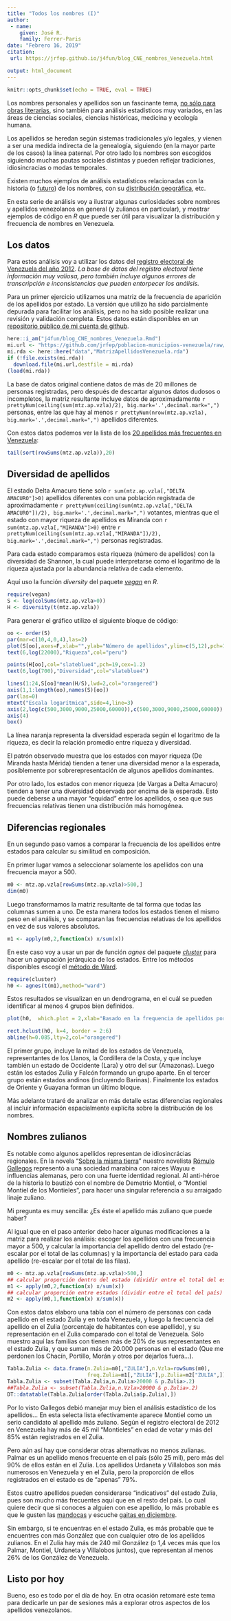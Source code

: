 ```yaml
---
title: "Todos los nombres (I)"
author: 
 - name: 
    given: José R. 
    family: Ferrer-Paris
date: "Febrero 16, 2019"
citation: 
 url: https://jrfep.github.io/j4fun/blog_CNE_nombres_Venezuela.html

output: html_document
---
```

```r
knitr::opts_chunk$set(echo = TRUE, eval = TRUE)
```

Los nombres personales y apellidos son un fascinante tema, [no sólo para obras literarias](https://es.wikipedia.org/wiki/Todos_los_nombres), sino también para análisis estadísticos muy variados, en las áreas de ciencias sociales, ciencias históricas, medicina y ecología humana.

Los apellidos se heredan según sistemas tradicionales y/o legales, y vienen a ser una medida indirecta de la genealogía, siguiendo (en la mayor parte de los casos) la línea paternal. Por otro lado los nombres son escogidos siguiendo muchas pautas sociales distintas y pueden reflejar tradiciones, idiosincracias o modas temporales.

Existen muchos ejemplos de análisis estadísticos relacionadas con la historia (o [futuro](https://journals.plos.org/plosone/article?id=10.1371/journal.pone.0018105)) de los nombres, con su [distribución geográfica](http://research.ucc.ie/doi/atlas), etc.

En esta serie de análisis voy a ilustrar algunas curiosidades sobre nombres y apellidos venezolanos en general (y zulianos en particular), y mostrar ejemplos de código en *R* que puede ser útil para visualizar la distribución y frecuencia de nombres en Venezuela.

## Los datos

Para estos análisis voy a utilizar los datos del [registro electoral de Venezuela del año 2012](http://www.cne.gov.ve/web/registro_electoral_descarga/abril2012/). *La base de datos del registro electoral tiene información muy valiosa, pero también incluye algunos errores de transcripción e inconsistencias que pueden entorpecer los análisis.*

Para un primer ejercicio utilizamos una matriz de la frecuencia de aparición de los apellidos por estado. La versión que utilizo ha sido parcialmente depurada para facilitar los análisis, pero no ha sido posible realizar una revisión y validación completa. Estos datos están disponibles en un [repositorio público de mi cuenta de github](https://github.com/jrfep/poblacion-municipios-venezuela).

```r
here::i_am("j4fun/blog_CNE_nombres_Venezuela.Rmd")
mi.url <- "https://github.com/jrfep/poblacion-municipios-venezuela/raw/master/Rdata/MatrizApellidosVenezuela.rda"
mi.rda <- here::here("data","MatrizApellidosVenezuela.rda")
if (!file.exists(mi.rda))
  download.file(mi.url,destfile = mi.rda)
(load(mi.rda))   
```

La base de datos original contiene datos de más de 20 millones de personas registradas, pero después de descartar algunos datos dudosos o incompletos,  la matriz resultante incluye datos de aproximadamente `r prettyNum(ceiling(sum(mtz.ap.vzla)/2), big.mark='.',decimal.mark=",")` personas, entre las que hay al menos `r prettyNum(nrow(mtz.ap.vzla), big.mark='.',decimal.mark=",")` apellidos diferentes.

Con estos datos podemos ver la lista de los [20 apellidos más frecuentes en Venezuela](https://es.wikipedia.org/wiki/Anexo:Apellidos_m%C3%A1s_comunes_en_Espa%C3%B1a_e_Hispanoam%C3%A9rica#Venezuela):

```r
tail(sort(rowSums(mtz.ap.vzla)),20)
```

## Diversidad de apellidos

El estado Delta Amacuro tiene solo `r sum(mtz.ap.vzla[,"DELTA AMACURO"]>0)` apellidos diferentes con una población registrada de aproximadamente `r prettyNum(ceiling(sum(mtz.ap.vzla[,"DELTA AMACURO"])/2), big.mark='.',decimal.mark=",")` votantes, mientras que el estado con mayor riqueza de apellidos es Miranda con `r sum(mtz.ap.vzla[,"MIRANDA"]>0)` entre `r prettyNum(ceiling(sum(mtz.ap.vzla[,"MIRANDA"])/2), big.mark='.',decimal.mark=",")` personas registradas.

Para cada estado comparamos esta riqueza (número de apellidos) con la diversidad de Shannon, la cual puede interpretarse como el logaritmo de la riqueza ajustada por la abundancia relativa de cada elemento.

Aquí uso la función *diversity* del paquete *[vegan](https://github.com/vegandevs/vegan)* en *R*.

```r
require(vegan)
S <- log(colSums(mtz.ap.vzla>0))
H <- diversity(t(mtz.ap.vzla))
```

Para generar el gráfico utilizo el siguiente bloque de código:

```r
oo <- order(S)
par(mar=c(10,4,0,4),las=2)
plot(S[oo],axes=F,xlab="",ylab="Número de apellidos",ylim=c(5,12),pch=19,col="peru",cex=1.2)
text(6,log(22000),"Riqueza",col="peru")

points(H[oo],col="slateblue4",pch=19,cex=1.2)
text(6,log(700),"Diversidad",col="slateblue4")

lines(1:24,S[oo]*mean(H/S),lwd=2,col="orangered")
axis(1,1:length(oo),names(S)[oo])
par(las=0)
mtext("Escala logarítmica",side=4,line=3)
axis(2,log(c(500,3000,9000,25000,60000)),c(500,3000,9000,25000,60000))
axis(4)
box()
```

La línea naranja representa la diversidad esperada según el logaritmo de la riqueza, es decir la relación promedio entre riqueza y diversidad.

El patrón observado muestra que los estados con mayor riqueza (De Miranda hasta Mérida) tienden a tener una diversidad menor a la esperada, posiblemente por sobrerepresentación de algunos apellidos dominantes.

Por otro lado, los estados con menor riqueza (de Vargas a Delta Amacuro) tienden a tener una diversidad observada por encima de la esperada. Esto puede deberse a una mayor "equidad" entre los apellidos, o sea que sus frecuencias relativas tienen una distribución más homogénea.

## Diferencias regionales

En un segundo paso vamos a comparar la frecuencia de los apellidos entre estados para calcular su similitud en composición.

En primer lugar vamos a seleccionar solamente los apellidos con una frecuencia mayor a 500.

```r
m0 <- mtz.ap.vzla[rowSums(mtz.ap.vzla)>500,]
dim(m0)
```

Luego transformamos la matriz resultante  de tal forma que todas las columnas sumen a uno. De esta manera todos los estados tienen el mismo peso en el análisis, y se comparan las frecuencias relativas de los apellidos en vez de sus valores absolutos.

```r
m1 <- apply(m0,2,function(x) x/sum(x))
```
En este caso voy a usar un par de función *agnes* del paquete *[cluster](https://cran.r-project.org/package=cluster)* para hacer un agrupación jerárquica de los estados. Entre los métodos disponibles escogí el [método de Ward](https://en.wikipedia.org/wiki/Ward%27s_method).


```r
require(cluster)
h0 <- agnes(t(m1),method="ward")

```

Estos resultados se visualizan en un dendrograma, en el cuál se pueden identificar al menos 4 grupos bien definidos.

```r
plot(h0,  which.plot = 2,xlab="Basado en la frequencia de apellidos por estado",sub=sprintf("Coeficiente de aglomeración = %0.2f",h0$ac),main="Dendrograma de agrupamiento jerárquico según el método de Ward",ylab="Disimilitud",hang=0.4,cex=.8)

rect.hclust(h0, k=4, border = 2:6)
abline(h=0.085,lty=2,col="orangered")

```

El primer grupo, incluye la mitad de los estados de Venezuela, representantes de los Llanos, la Cordillera de la Costa, y que incluye también un estado de Occidente (Lara) y otro del sur (Amazonas). Luego están los estados Zulia y Falcón formando un grupo aparte. En el tercer grupo están estados andinos (incluyendo Barinas). Finalmente los estados de Oriente y Guayana forman un último bloque. 

Más adelante trataré de analizar en más detalle estas diferencias regionales al incluir información espacialmente explícita sobre la distribución de los nombres.

## Nombres zulianos

Es notable como algunos apellidos representan de idiosincrácias regionales. En la novela "[Sobre la misma tierra](https://www.goodreads.com/book/show/12863608-sobre-la-misma-tierra)" nuestro novelista [Rómulo Gallegos](https://es.wikipedia.org/wiki/R%C3%B3mulo_Gallegos) representó a una sociedad marabina con raices Wayuu e influencias alemanas, pero con una fuerte identidad regional. Al anti-héroe de la historia lo bautizó con el nombre de Demetrio Montiel, o "Montiel Montiel de los Montieles", para hacer una singular referencia a su arraigado linaje zuliano.

Mi pregunta es muy sencilla: ¿Es éste el apellido más zuliano que puede haber?

Al igual que en el paso anterior debo hacer algunas modificaciones a la matriz para realizar los análisis: escoger los apellidos con una frecuencia mayor a 500, y calcular la importancia del apellido dentro del estado (re-escalar por el total de las columnas) y la importancia del estado para cada apellido (re-escalar por el total de las filas). 

```r

m0 <- mtz.ap.vzla[rowSums(mtz.ap.vzla)>500,]
## calcular proporción dentro del estado (dividir entre el total del estado) 
m1 <- apply(m0,2,function(x) x/sum(x))
## calcular proporción entre estados (dividir entre el total del país) 
m2 <- apply(m0,1,function(x) x/sum(x))

```
Con estos datos elaboro una tabla con el número de personas con cada apellido en el estado Zulia y en toda Venezuela, y luego la frecuencia del apellido en el Zulia (porcentaje de habitantes con ese apellido), y su representación en el Zulia comparado con el total de Venezuela. Sólo muestro aquí las familias con tienen más de 20% de sus representantes en el estado Zulia, y que suman más de 20.000 personas en el estado (Que me perdonen los Chacín, Portillo, Morán y otros por dejarlos fuera...).

```r

Tabla.Zulia <- data.frame(n.Zulia=m0[,"ZULIA"],n.Vzla=rowSums(m0),
                          freq.Zulia=m1[,"ZULIA"],p.Zulia=m2["ZULIA",])
Tabla.Zulia <- subset(Tabla.Zulia,n.Zulia>20000 & p.Zulia>.2)
##Tabla.Zulia <- subset(Tabla.Zulia,n.Vzla>20000 & p.Zulia>.2)
DT::datatable(Tabla.Zulia[order(Tabla.Zulia$p.Zulia),])

```

Por lo visto Gallegos debió manejar muy bien el análisis estadístico de los apellidos... En esta selecta lista efectivamente aparece Montiel como un serio candidato al apellido más zuliano. Según el registro electoral de 2012 en Venezuela hay más de 45 mil "Montieles" en edad de votar y más del 85% están registrados en el Zulia.

Pero aún así hay que considerar otras alternativas no menos zulianas. Palmar es un apellido menos frecuente en el país (sólo 25 mil), pero más del 90% de ellos están en el Zulia. Los apellidos Urdaneta y Villalobos son más numerosos en Venezuela y en el Zulia, pero la proporción de ellos registrados en el estado es de "apenas" 79%. 

Estos cuatro apellidos pueden considerarse "indicativos" del estado Zulia, pues son mucho más frecuentes aquí que en el resto del país. Lo cual quiere decir que si conoces a alguien con ese apellido, lo más probable es que le gusten las [mandocas](https://es.wikipedia.org/wiki/Maracaibo#Gastronom%C3%ADa) y escuche [gaitas en diciembre](https://es.wikipedia.org/wiki/Gaita_zuliana).

Sin embargo, si te encuentras en el estado Zulia, es más probable que te encuentres con más González que con cualquier otro de los apellidos zulianos. En el Zulia hay más de 240 mil González (o 1,4 veces más que los Palmar, Montiel, Urdaneta y Villalobos juntos), que representan al menos 26% de los González de Venezuela. 


## Listo por hoy

Bueno, eso es todo por el día de hoy. En otra ocasión retomaré este tema para dedicarle un par de sesiones más a explorar otros aspectos de los apellidos venezolanos.

